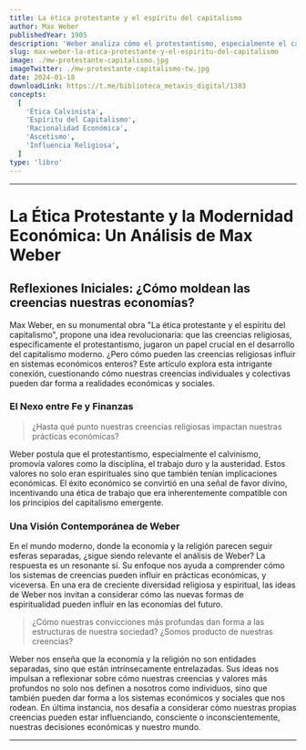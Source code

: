 ```yaml
---
title: La ética protestante y el espíritu del capitalismo
author: Max Weber
publishedYear: 1905
description: 'Weber analiza cómo el protestantismo, especialmente el calvinismo, influyó en el desarrollo del capitalismo. Destaca la relación entre ética religiosa y mentalidad económica, sugiriendo que el éxito financiero era visto como señal de gracia divina.'
slug: max-weber-la-etica-protestante-y-el-espiritu-del-capitalismo
image: ./mw-protestante-capitalismo.jpg
imageTwitter: ./mw-protestante-capitalismo-tw.jpg
date: 2024-01-18
downloadLink: https://t.me/biblioteca_metaxis_digital/1383
concepts:
  [
    'Ética Calvinista',
    'Espíritu del Capitalismo',
    'Racionalidad Económica',
    'Ascetismo',
    'Influencia Religiosa',
  ]
type: 'libro'
---
```


---

# La Ética Protestante y la Modernidad Económica: Un Análisis de Max Weber

## Reflexiones Iniciales: ¿Cómo moldean las creencias nuestras economías?

Max Weber, en su monumental obra "La ética protestante y el espíritu del capitalismo", propone una idea revolucionaria: que las creencias religiosas, específicamente el protestantismo, jugaron un papel crucial en el desarrollo del capitalismo moderno. ¿Pero cómo pueden las creencias religiosas influir en sistemas económicos enteros? Este artículo explora esta intrigante conexión, cuestionando cómo nuestras creencias individuales y colectivas pueden dar forma a realidades económicas y sociales.

### El Nexo entre Fe y Finanzas

> ¿Hasta qué punto nuestras creencias religiosas impactan nuestras prácticas económicas?

Weber postula que el protestantismo, especialmente el calvinismo, promovía valores como la disciplina, el trabajo duro y la austeridad. Estos valores no solo eran espirituales sino que también tenían implicaciones económicas. El éxito económico se convirtió en una señal de favor divino, incentivando una ética de trabajo que era inherentemente compatible con los principios del capitalismo emergente.

### Una Visión Contemporánea de Weber

En el mundo moderno, donde la economía y la religión parecen seguir esferas separadas, ¿sigue siendo relevante el análisis de Weber? La respuesta es un resonante sí. Su enfoque nos ayuda a comprender cómo los sistemas de creencias pueden influir en prácticas económicas, y viceversa. En una era de creciente diversidad religiosa y espiritual, las ideas de Weber nos invitan a considerar cómo las nuevas formas de espiritualidad pueden influir en las economías del futuro.

> ¿Cómo nuestras convicciones más profundas dan forma a las estructuras de nuestra sociedad? ¿Somos producto de nuestras creencias?

Weber nos enseña que la economía y la religión no son entidades separadas, sino que están intrínsecamente entrelazadas. Sus ideas nos impulsan a reflexionar sobre cómo nuestras creencias y valores más profundos no solo nos definen a nosotros como individuos, sino que también pueden dar forma a los sistemas económicos y sociales que nos rodean. En última instancia, nos desafía a considerar cómo nuestras propias creencias pueden estar influenciando, consciente o inconscientemente, nuestras decisiones económicas y nuestro mundo.

---
